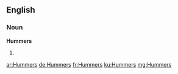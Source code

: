 ==English==

===Noun===
'''Hummers'''

# {{plural of|[[Hummer]]}}

[[ar:Hummers]]
[[de:Hummers]]
[[fr:Hummers]]
[[ku:Hummers]]
[[mg:Hummers]]